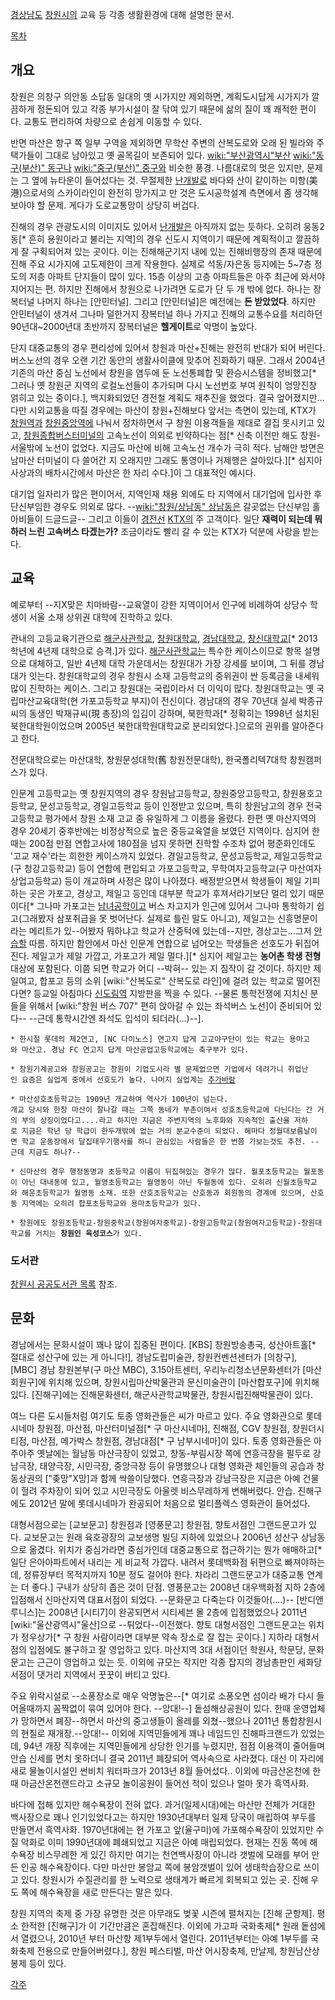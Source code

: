 [[경상남도]] [[창원시]]의 교육 등 각종 생활환경에 대해 설명한 문서.

[[목차]]
== 개요 ==
창원은 의창구 의안동 소답동 일대의 옛 시가지만 제외하면, 계획도시답게 시가지가 깔끔하게 정돈되어 있고 각종 부가시설이 잘 닦여 있기 때문에 삶의 질이 꽤 쾌적한 편이다. 교통도 편리하여 차량으로 손쉽게 이동할 수 있다. 

반면 마산은 항구 쪽 일부 구역을 제외하면 무학산 주변의 산복도로와 오래 된 빌라와 주택가들이 그대로 남아있고 옛 골목길이 보존되어 있다. [[wiki:"부산광역시"부산]] [[wiki:"동구(부산)" 동구]]나 [[wiki:"중구(부산)" 중구]]와 비슷한 풍경. 나름대로의 멋은 있지만, 문제는 그 옆에 뉴타운이 들어섰다는 것. 무절제한 [[난개발]]로 바다와 산이 같이하는 미항(美港)으로서의 스카이라인이 완전히 망가지고 만 것은 도시공학설계 측면에서 좀 생각해 보아야 할 문제. 게다가 도로교통망이 상당히 버겁다. 

진해의 경우 관광도시의 이미지도 있어서 [[난개발]]은 아직까지 없는 듯하다. 오히려 웅동2동[* 흔히 용원이라고 불리는 지역]의 경우 신도시 지역이기 때문에 계획적이고 깔끔하게 잘 구획되어져 있는 곳이다. 이는 진해해군기지 내에 있는 진해비행장의 존재 때문에 진해 주요 시가지에 고도제한이 크게 작용한다. 실제로 석동/자은동 등지에는 5~7층 정도의 저층 아파트 단지들이 많이 있다. 15층 이상의 고층 아파트들은 아주 최근에 와서야 지어지는 편. 하지만 진해에서 창원으로 나가려면 도로가 단 두 개 밖에 없다. 하나는 장복터널 나머지 하나는 [안민터널]. 그리고 [안민터널]은 예전에는 '''돈 받았었다'''. 하지만 안민터널이 생겨서 그나마 덜한거지 장복터널 하나 가지고 진해의 교통수요를 처리하던 90년대~2000년대 초반까지 장복터널은 '''헬게이트'''로 악명이 높았다.

단지 대중교통의 경우 편리성에 있어서 창원과 마산+진해는 완전히 반대가 되어 버린다. 버스노선의 경우 오랜 기간 동안의 생활사이클에 맞추어 진화하기 때문. 그래서 2004년 기존의 마산 중심 노선에서 창원을 염두에 둔 노선통폐합 및 환승시스템을 정비했고[* 그러나 옛 창원군 지역의 로컬노선들이 추가되며 다시 노선번호 부여 원칙이 엉망진창 얽히고 있는 중이다.], 백지화되었던 경전철 계획도 재추진을 했었다. 결국 엎어졌지만... 다만 시외교통을 따질 경우에는 마산이 창원+진해보다 앞서는 측면이 있는데, KTX가 [[창원역]]과 [[창원중앙역]]에 나눠서 정차하면서 구 창원 이용객들을 제대로 결집 못시키고 있고, [[창원종합버스터미널]]의 고속노선이 의외로 빈약하다는 점[* 신축 이전만 해도 창원-서울밖에 노선이 없었다. 지금도 마산에 비해 고속노선 개수가 극히 적다. 남해안 방면은 남마산 터미널이 다 쓸어간 지 오래지만 그래도 통영이나 거제행은 살아있다.][* 심지아 사상과의 배차시간에서 마산은 한 자리 수다.]이 그 대표적인 예시다.

대기업 일자리가 많은 편이어서, 지역인재 채용 외에도 타 지역에서 대기업에 입사한 후 단신부임한 경우도 의외로 많다. --[[wiki:"창원/상남동" 상남동]]은 갈곳없는 단신부임 홀아비들이 드글드글-- 그리고 이들이 [[경전선]] [[KTX]]의 주 고객이다. 일단 '''재력이 되는데 뭐하러 느린 고속버스 타겠는가?''' 조금이라도 빨리 갈 수 있는 KTX가 덕분에 사랑을 받는다.

== 교육 ==
예로부터 --지X맞은 치마바람--교육열이 강한 지역이어서 인구에 비례하여 상당수 학생이 서울 소재 상위권 대학에 진학하고 있다.

관내의 고등교육기관으로 [[해군사관학교]], [[창원대학교]], [[경남대학교]],  [[창신대학교]][* 2013학년에 4년제 대학으로 승격.]가 있다. [[해군사관학교]]는 특수한 케이스이므로 항목 설명으로 대체하고, 일반 4년제 대학 가운데서는 창원대가 가장 강세를 보이며, 그 뒤를 경남대가 잇는다. 창원대학교의 경우 창원시 소재 고등학교의 중위권이 싼 등록금을 내세워 많이 진학하는 케이스. 그리고 창원대는 국립이라서 더 이익이 많다. 창원대학교는 옛 국립마산교육대학(현 가포고등학교 부지)이 전신이다. 경남대의 경우 70년대 실세 박종규씨의 동생인 박재규씨(現 총장)의 입김이 강하며, 북한학과[* 정확히는 1998년 설치된 북한대학원이었으며 2005년 북한대학원대학교로 분리되었다.]으로의 권위를 알아준다고 한다.

전문대학으로는 마산대학, 창원문성대학(舊 창원전문대학), 한국폴리텍7대학 창원캠퍼스가 있다.

인문계 고등학교는 옛 창원지역의 경우 창원남고등학교, 창원중앙고등학고, 창원용호고등학교, 문성고등학교, 경일고등학교 등이 인정받고 있으며, 특히 창원남고의 경우 전국 고등학교 평가에서 창원 소재 고교 중 유일하게 그 이름을 올렸다. 한편 옛 마산지역의 경우 20세기 중후반에는 비정상적으로 높은 중등교육열을 보였던 지역이다. 심지어 한때는 200점 만점 연합고사에 180점을 넘지 못하면 진학할 수조차 없어 평준화인데도 '고교 재수'라는 희한한 케이스까지 있었다. 경일고등학교, 문성고등학교,  제일고등학교(구 청강고등학교) 등이 연합에 편입되고 가포고등학교, 무학여자고등학교(구 마산여자상업고등학교) 등이 개교하며 사정은 많이 나아졌다. 배정받으면서 학생들이 제일 기피하는 곳은 가포고, 경상고, 제일고 등인데 대부분 학교가 후져서라기보단 멀리 있기 때문이다[* 그나마 가포고는 [[남녀공학]]이고 버스 차고지가 인근에 있어서 그나마 통학하기 쉽고(그래봤자 삼포취급을 못 벗어난다. 실제로 틀린 말도 아니고), 제일고는 신흥명문이라는 메리트가 있--어봤자 뭐하냐고 학교가 산중턱에 있는데--지만, 경상고는...그저 [[안습]]할 따름. 하지만 함안에서 마산 인문계 연합으로 넘어오는 학생들은 선호도가 뒤집어진다. 제일고가 제일 가깝고, 가포고가 제일 멀다.][* 심지어 제일고는 '''농어촌 학생 전형'''대상에 포함된다. 이쯤 되면 학교가 어디 --박혀-- 있는 지 짐작이 갈 것이다. 하지만 제일여고, 합포고 등의 소위 [wiki:"산복도로" 산복도로 라인]에 걸려 있는 학교로 떨어진다면? 등교일 아침마다 [[신도림역]] 지방판을 찍을 수 있다. --물론 통학전쟁에 지치신 분들을 위해서 [wiki:"창원 버스 707" 편히 앉아갈 수 있는 좌석버스 노선]이 준비되어 있다-- --근데 통학시간엔 좌석도 입석이 되더라(...)--].

 * 한시절 롯데의 제2연고, [NC 다이노스] 연고지 답게 고교야구단이 있는 학교는 용마고와 마산고. 경남 FC 연고지 답게 마산공업고등학교에는 축구부가 있다. 

 * 창원기계공고와 창원공고는 창원이 기업도시라 별 문제없으면 기업에서 데려가니 취업난인 요즘은 실업계 중에서 선호도가 높다. 나머지 실업계는 [[추가바람]] 

 * 마산성호초등학교는 1909년 개교하여 역사가 100년이 넘는다.
 개교 당시와 한창 마산이 잘나갈 때는 그쪽 동네가 부촌이여서 성호초등학교에 다닌다는 간 거의 부의 상징이었다고....라고 하지만 지금은 주변지역의 노후화와 지속적인 출산율 저하로 지금은 학년 당 학급이 한두개밖에 없는 거의 분교수준이 되었다. 해마다 정월대보름날이면 학교 운동장에서 달집태우기행사를 하니 관심있는 사람들은 한 번쯤 가보는것도 추천. --근데 지금도 하나?--

 * 신마산의 경우 행정동명과 초등학교 이름이 뒤집혀있는 경우가 많다. 월포초등학교는 월포동이 아닌 대내동에 있고, 월영초등학교는 월영동이 아닌 두월동에 있다. 오히려 신월초등학교와 해운초등학교가 월영동 소재. 또한 산호초등학교는 산호동과 회원동의 경계에 있으며, 산호동 지역에는 오히려 합포초등학교와 용마초등학교가 있다.

 * 창원에도 창원초등학교-창원중학교(창원여자중학교)-창원고등학교(창원여자고등학교)-창원대학교를 거치는 '''창원인 육성코스'''가 있다.

=== 도서관 ===
[[창원시 공공도서관 목록]] 참조.

== 문화 ==
경남에서는 문화시설이 꽤나 많이 집중된 편이다. [KBS] 창원방송총국, 성산아트홀[* 절대로 성산구에 있는 게 아니다!], 경남도립미술관, 창원컨벤션센터가 [의창구], [MBC] 경남 창원본부(구 마산 MBC), 3.15아트센터, 우리누리청소년문화센터가 [마산회원구]에 위치해 있으며, 창원시립마산박물관과 문신미술관이 [마산합포구]에 위치해 있다. [진해구]에는 진해문화센터, 해군사관학교박물관, 창원시립진해박물관이 있다.

여느 다른 도시들처럼 여기도 토종 영화관들은 씨가 마르고 있다. 주요 영화관으로 롯데시네마 창원점, 마산점, 마산터미널점[* 구 마산시네마], 진해점, CGV 창원점, 창원더시티점, 마산점, 메가박스 창원점, 경남대점[* 구 남부시네마]이 있다. 토종 영화관들은 아주아주 옛날에는 월남동 마산극장이 있었고, 창동-부림시장 쪽에 연흥극장을 필두로 강남극장, 태양극장, 시민극장, 중앙극장 등이 유명했으나 대형 영화관 체인들의 공습과 창동상권의 ["좆망"X망]과 함께 싹쓸이당했다. 연흥극장과 강남극장은 지금은 아예 건물이 헐려 주차장이 되어 있고 시민극장도 아울렛 비스무레하게 변해버렸다. 안습. 진해구에도 2012년 말에 롯데시네마가 완공되어 처음으로 멀티플렉스 영화관이 들어섰다.

대형서점으로는 [교보문고] 창원점과 [영풍문고] 창원점, 향토서점인 그랜드문고가 있다. 교보문고는 원래 육호광장의 교보생명 빌딩 지하에 있었으나 2006년 성산구 상남동으로 옮겼다. 위치가 중심가라면 중심가인데 대중교통으로 접근하기는 뭔가 애매하고[* 일단 은아아파트에서 내리는 게 비교적 가깝다. 내려서 롯데백화점 뒤편으로 빠져야하는 데, 정류장부터 목적지까지 10분 정도 걸어야 한다. 차라리 그랜드문고가 대중교통 연계는 더 좋다.] 구내가 상당히 좁은 것이 단점. 영풍문고는 2008년 대우백화점 지하 2층에 입점해서 신마산지역 대표서점이 되었다. --문화문고 다죽는다 이것들아(....)-- [반디앤루니스]는 2008년 [시티7]이 완공되면서 시티세븐 몰 2층에 입점했었으나 2011년 [wiki:"울산광역시"울산]으로 --튀었다--이전했다. 향토 대형서점인 그랜드문고는 위치가 정우상가[* 구 창원 사람이라면 대부분 약속 장소로 잘 잡는 곳이다.] 지하라 대형서점의 입점에도 불구하고 잘 영업하고 있다. 마산지역 3대 서점이던 학원사, 학문당, 문화문고는 근근이 영업하고 있는 듯. 이외에 규모는 작지만 각종 잡지의 경남총판인 세화당서점이 댓거리 지역에서 꿋꿋이 버티고 있다.

주요 위락시설로 --소풍장소로 매우 악명높은--[* 여기로 소풍오면 섬이라 배가 다시 들어올때까지 꼼짝없이 묶여 있어야 한다. --앙대!--] 돝섬해상공원이 있다. 한때 운영업체가 망하면서 폐장--하면서 마산의 중고생들이 올레를 외쳤--했으나 2011년 통합창원시의 현질로 재개장.--앙대!-- 이외에 지역민들에게 꽤나 네임드인 진해파크랜드가 있었는데, 94년 개장 직후에는 지역민들에게 상당한 인기를 누렸지만, 점점 이용객이 줄어들며 안습 신세를 면치 못하더니 결국 2011년 폐장되어 역사속으로 사라졌다. 대신 이 자리에 새로 물놀이시설인 썬비치 워터파크가 2013년 8월 들어섰다.. 이외에 마금산온천에 한때 마금산온천랜드라고 소규모 놀이공원이 들어선 적이 있으나 얼마 못가 흑역사화.

바다에 접해 있지만 해수욕장이 전혀 없다. 과거(일제시대)에는 마산만 전체가 거대한 백사장으로 꽤나 인기있었다고는 하지만 1930년대부터 일제 당국이 매립하여 부두를 만들면서 흑역사화. 1970년대에는 현 가포고 앞(율구미)에 가포해수욕장이 있었지만 수질 악화로 이미 1990년대에 폐쇄되었고 지금은 아예 매립되었다. 현재는 진동 쪽에 해수욕장 비스무레한 게 있긴 하지만 여기는 천연백사장이 아니라 갯벌에 모래를 부어 만든 인공 해수욕장이다. 다만 마산만 봉암교 쪽에 봉암갯벌이 있어 생태학습장으로 쓰이고 있다. 창원시가 수질관리를 한 노력으로 생태계가 빠르게 회복되고 있는 곳. 진해 우도 쪽에 해수욕장을 새로 만든다는 말은 있다.

창원 지역의 축제 중 가장 유명한 것은 아무래도 벚꽃 시즌에 펼쳐지는 [진해 군항제]. 평소 한적한 [진해구]가 이 기간만큼은 혼잡해진다. 이외에 가고파 국화축제[* 원래 돝섬에서 열렸으나, 2010년 부터 마산항 제1부두에서 열린다. 2011년부터는 아예 1부두를 국화축제 전용으로 만들어버렸다.], 창원 페스티벌, 마산 어시장축제, 만날제, 창원남산상봉제 등이 있다.

[[각주]]
